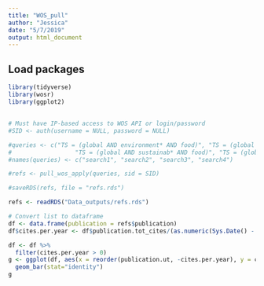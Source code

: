 ```yaml
---
title: "WOS_pull"
author: "Jessica"
date: "5/7/2019"
output: html_document
---
```


## Load packages
```r
library(tidyverse)
library(wosr)
library(ggplot2)
```

## 
```r
# Must have IP-based access to WOS API or login/password
#SID <- auth(username = NULL, password = NULL)

#queries <- c("TS = (global AND environment* AND food)", "TS = (global AND environment* AND diet*)",
#                  "TS = (global AND sustainab* AND food)", "TS = (global AND sustainab* AND diet*)")
#names(queries) <- c("search1", "search2", "search3", "search4")

#refs <- pull_wos_apply(queries, sid = SID)

#saveRDS(refs, file = "refs.rds")
```

```r
refs <- readRDS("Data_outputs/refs.rds")
```


```r
# Convert list to dataframe
df <- data.frame(publication = refs$publication)
df$cites.per.year <- df$publication.tot_cites/(as.numeric(Sys.Date() - df$publication.date)/365)
```

```r
df <- df %>% 
  filter(cites.per.year > 0)
g <- ggplot(df, aes(x = reorder(publication.ut, -cites.per.year), y = cites.per.year)) +
  geom_bar(stat="identity")
g
```


